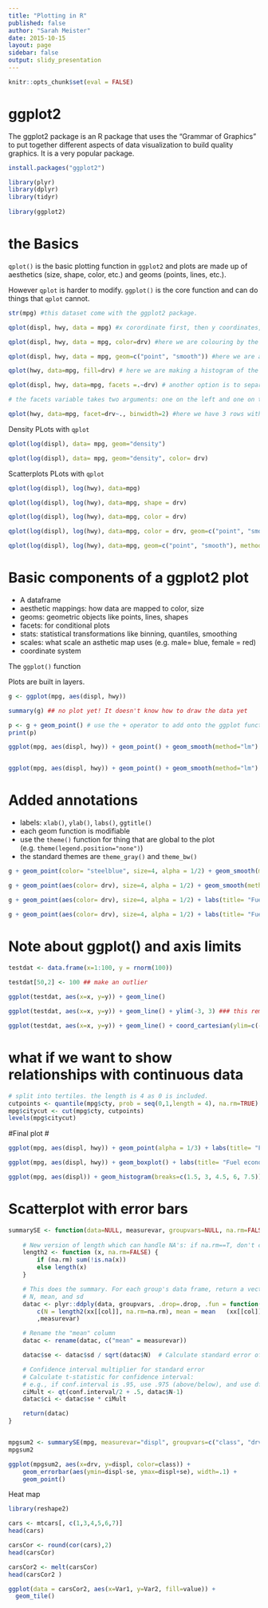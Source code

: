 ```yaml
---
title: "Plotting in R"
published: false
author: "Sarah Meister"
date: 2015-10-15
layout: page
sidebar: false
output: slidy_presentation
---
```


```r
knitr::opts_chunk$set(eval = FALSE)
```


# ggplot2 #

The ggplot2 package is an R package that uses the "Grammar of Graphics" to put together different aspects of data visualization to build quality graphics. It is a very popular package. 

```r
install.packages("ggplot2")

library(plyr)
library(dplyr)
library(tidyr)
 
library(ggplot2)
```
 
# the Basics #
 
 `qplot()` is the basic plotting function in `ggplot2` and plots are made up of aesthetics (size, shape, color, etc.) and geoms (points, lines, etc.). 
 
However `qplot` is harder to modify. `ggplot()` is the core function and can do things that `qplot` cannot. 
 
```r
str(mpg) #this dataset come with the ggplot2 package.

qplot(displ, hwy, data = mpg) #x corordinate first, then y coordinates, then the dataframe these columns are from

qplot(displ, hwy, data = mpg, color=drv) #here we are colouring by the drv variable. (colors have not been specified)

qplot(displ, hwy, data = mpg, geom=c("point", "smooth")) #here we are adding a smooth geom with 95% CI intervals in the grey zone. This is in addition to the points geom. 

qplot(hwy, data=mpg, fill=drv) # here we are making a histogram of the hwy variable, colouring by the drv variable. 

qplot(displ, hwy, data=mpg, facets =.~drv) # another option is to separate the data into different plots (facets). 

# the facets variable takes two arguments: one on the left and one on the right, and they are separated by a tilde. The one on the right determines the columns of the facets and the one on the right determines the rows. 

qplot(hwy, data=mpg, facet=drv~., binwidth=2) #here we have 3 rows with each plot. 

```

Density PLots with `qplot`

```r
qplot(log(displ), data= mpg, geom="density")

qplot(log(displ), data= mpg, geom="density", color= drv)

```


Scatterplots PLots with `qplot`

```r
qplot(log(displ), log(hwy), data=mpg)

qplot(log(displ), log(hwy), data=mpg, shape = drv)

qplot(log(displ), log(hwy), data=mpg, color = drv)

qplot(log(displ), log(hwy), data=mpg, color = drv, geom=c("point", "smooth"), method="lm") #method is a standard linear regression model. 

qplot(log(displ), log(hwy), data=mpg, geom=c("point", "smooth"), method="lm", facets=.~drv)


```

# Basic components of a ggplot2 plot #
* A dataframe
* aesthetic mappings: how data are mapped to color, size
* geoms: geometric objects like points, lines, shapes 
* facets: for conditional plots
* stats: statistical transformations like binning, quantiles, smoothing
* scales: what scale an asthetic map uses (e.g. male= blue, female = red)
* coordinate system

The `ggplot()` function

Plots are built in layers. 

```r
g <- ggplot(mpg, aes(displ, hwy))

summary(g) ## no plot yet! It doesn't know how to draw the data yet

p <- g + geom_point() # use the + operator to add onto the ggplot function
print(p)

ggplot(mpg, aes(displ, hwy)) + geom_point() + geom_smooth(method="lm") 


ggplot(mpg, aes(displ, hwy)) + geom_point() + geom_smooth(method="lm") + facet_grid(.~drv) # order is not important after the ggplot() function!

```

# Added annotations #
* labels: `xlab()`, `ylab()`, `labs()`, `ggtitle()`
* each geom function is modifiable
* use the `theme()` function for thing that are global to the plot (e.g. `theme(legend.position="none")`)
* the standard themes are `theme_gray()` and `theme_bw()`

```r
g + geom_point(color= "steelblue", size=4, alpha = 1/2) + geom_smooth(method="lm") + facet_grid(.~drv) # the alpha value is the transparency of the points. 

g + geom_point(aes(color= drv), size=4, alpha = 1/2) + geom_smooth(method="lm") # here we need color to be the value of a variable, so we need to put it within aes(), as color is no longer a constant. 

g + geom_point(aes(color= drv), size=4, alpha = 1/2) + labs(title= "Fuel economy of 38 popular car models", x = "Engine displacement (L)", y = "Highway miles per gallon" ) + geom_smooth(size = 2, linetype = 2, method="lm", se = FALSE) # se = FALSE turns off the confidence intervals

g + geom_point(aes(color= drv), size=4, alpha = 1/2) + labs(title= "Fuel economy of 38 popular car models", x = "Engine displacement (L)", y = "Highway miles per gallon" ) + geom_smooth(size = 2, linetype = 2, method="lm", se = FALSE) + theme_bw(base_family = "Times")
```


# Note about ggplot() and axis limits #

```r

testdat <- data.frame(x=1:100, y = rnorm(100))
  
testdat[50,2] <- 100 ## make an outlier

ggplot(testdat, aes(x=x, y=y)) + geom_line()

ggplot(testdat, aes(x=x, y=y)) + geom_line() + ylim(-3, 3) ### this removes our outlier!!! ggplot2 subsets the data by the ylim. 

ggplot(testdat, aes(x=x, y=y)) + geom_line() + coord_cartesian(ylim=c(-3, 3))
```

# what if we want to show relationships with continuous data #

```r
# split into tertiles. the length is 4 as 0 is included. 
cutpoints <- quantile(mpg$cty, prob = seq(0,1,length = 4), na.rm=TRUE)
mpg$citycut <- cut(mpg$cty, cutpoints)
levels(mpg$citycut)
```


#Final plot #

```r
ggplot(mpg, aes(displ, hwy)) + geom_point(alpha = 1/3) + labs(title= "Fuel economy of 38 popular car models", x = "Engine displacement (L)", y = "Highway miles per gallon" ) + geom_smooth(method="lm", se = FALSE, col= "steelblue") + theme_bw(base_family = "Times", base_size=20) + facet_wrap(citycut ~ drv)

ggplot(mpg, aes(displ, hwy)) + geom_boxplot() + labs(title= "Fuel economy of 38 popular car models", x = "Engine displacement (L)", y = "Highway miles per gallon" ) + theme_bw(base_family = "Times", base_size=20) + facet_grid(.~drv)

ggplot(mpg, aes(displ)) + geom_histogram(breaks=c(1.5, 3, 4.5, 6, 7.5)) + labs(title= "Fuel economy of 38 popular car models", x = "Engine displacement (L)")+ theme_bw(base_family = "Times", base_size=20) 
```

# Scatterplot with error bars #

```r
summarySE <- function(data=NULL, measurevar, groupvars=NULL, na.rm=FALSE, conf.interval=.95, .drop=TRUE) {
  
    # New version of length which can handle NA's: if na.rm==T, don't count them
    length2 <- function (x, na.rm=FALSE) {
        if (na.rm) sum(!is.na(x))
        else length(x)
    }

    # This does the summary. For each group's data frame, return a vector with
    # N, mean, and sd
    datac <- plyr::ddply(data, groupvars, .drop=.drop, .fun = function(xx, col) {
        c(N = length2(xx[[col]], na.rm=na.rm), mean = mean   (xx[[col]], na.rm=na.rm), sd = sd (xx[[col]], na.rm=na.rm))}
        ,measurevar)

    # Rename the "mean" column    
    datac <- rename(datac, c("mean" = measurevar))

    datac$se <- datac$sd / sqrt(datac$N)  # Calculate standard error of the mean

    # Confidence interval multiplier for standard error
    # Calculate t-statistic for confidence interval: 
    # e.g., if conf.interval is .95, use .975 (above/below), and use df=N-1
    ciMult <- qt(conf.interval/2 + .5, datac$N-1)
    datac$ci <- datac$se * ciMult

    return(datac)
}


mpgsum2 <- summarySE(mpg, measurevar="displ", groupvars=c("class", "drv"))
mpgsum2

ggplot(mpgsum2, aes(x=drv, y=displ, color=class)) + 
    geom_errorbar(aes(ymin=displ-se, ymax=displ+se), width=.1) +
    geom_point()

```

Heat map

```r
library(reshape2)

cars <- mtcars[, c(1,3,4,5,6,7)]
head(cars)

carsCor <- round(cor(cars),2)
head(carsCor)

carsCor2 <- melt(carsCor)
head(carsCor2 )

ggplot(data = carsCor2, aes(x=Var1, y=Var2, fill=value)) + 
  geom_tile()

```

